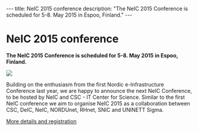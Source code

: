 ---
title: NeIC 2015 conference
description: "The NeIC 2015 Conference is scheduled for 5-8. May 2015 in Espoo, Finland."
---
= NeIC 2015 conference =

'''The NeIC 2015 Conference is scheduled for 5-8. May 2015 in Espoo, Finland.'''

<a href="/media/hanasaari.jpeg">
<img class="smallpic" src="/media/hanasaari-mini.jpeg">
</a>

Building on the enthusiasm from the first Nordic e-Infrastructure Conference last year, we are happy to announce the next NeIC Conference, to be hosted by NeIC and CSC - IT Center for Science. Similar to the first NeIC conference we aim to organise NeIC 2015 as a collaboration between CSC, DeIC, NeIC, NORDUnet, RHnet, SNIC and UNINETT Sigma.

[http://neic2015.nordforsk.org/ More details and registration]
